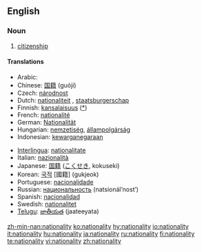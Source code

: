 ==English==

===Noun===
{{en-noun|nationalit|ies}}

# [[citizenship]]

====Translations====
{{trans-top|citizenship}}
*Arabic: {{Arab|[[جنسية]]}} {{IPAchar|(jensíya)}} {{f}}
*Chinese: [[国籍]] (guójí)
*Czech: [[národnost]] {{f}}
*Dutch: [[nationaliteit]] {{f}}, [[staatsburgerschap]] {{n}}
*Finnish: [[kansalaisuus]] {{f}} ([[:fi:kansalaisuus|*]])
*French: [[nationalité]] {{f}}
*German: [[Nationalität]] {{f}}
*Hungarian: [[nemzetiség]], [[állampolgárság]]
*Indonesian: [[kewarganegaraan]]
{{trans-mid}}
*[[Interlingua]]: [[nationalitate]]
*Italian: [[nazionalità]] {{f}}
*Japanese: [[国籍]] ([[こくせき]], kokuseki)
*Korean: [[국적]] [國籍] (gukjeok)
*Portuguese: [[nacionalidade]] {{f}}
*Russian: [[национальность]] (natsionál’nost’) {{f}}
*Spanish: [[nacionalidad]] {{f}}
*Swedish: [[nationalitet]] {{c}}
*[[Telugu]]: [[జాతీయత]] (jaateeyata)
{{trans-bottom}}

[[zh-min-nan:nationality]]
[[ko:nationality]]
[[hy:nationality]]
[[io:nationality]]
[[it:nationality]]
[[hu:nationality]]
[[ja:nationality]]
[[ru:nationality]]
[[fi:nationality]]
[[te:nationality]]
[[vi:nationality]]
[[zh:nationality]]